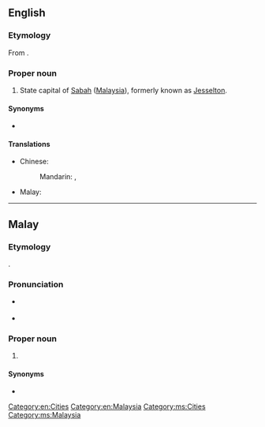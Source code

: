 ==English==
{{wikipedia}}

===Etymology===
From {{etyl|ms|en}} {{m|ms|Kota Kinabalu}}.

===Proper noun===
{{en-proper noun|head=Kota Kinabalu}}

# State capital of [[Sabah]] ([[Malaysia]]), formerly known as [[Jesselton]].

====Synonyms====
* {{l|en|Jesselton}}

====Translations====
{{trans-top|capital of Sabah}}
* Chinese:
*: Mandarin: {{t+|cmn|亞庇}}, {{t+|cmn|亚庇|tr=Yàbì}}
{{trans-mid}}
* Malay: {{t|ms|Kota Kinabalu}}
{{trans-bottom}}

[[Category:en:Cities]]
[[Category:en:Malaysia]]

----

==Malay==
{{wikipedia|lang=ms}}

===Etymology===
{{compound|kota|gloss1=town|Kinabalu|lang=ms}}.

===Pronunciation===
* {{a|Johor-Selangor}} {{IPA|/kotə kinabalu/|lang=ms}}
* {{a|Riau-Lingga}} {{IPA|/kota kinabalau/|lang=ms}}

===Proper noun===
{{head|ms|proper noun|head=[[kota]] [[Kinabalu]]}}

# {{l|en|Kota Kinabalu}} {{qualifier|capital of Sabah}}

====Synonyms====
* {{l|ms|Jesselton}}

[[Category:ms:Cities]]
[[Category:ms:Malaysia]]